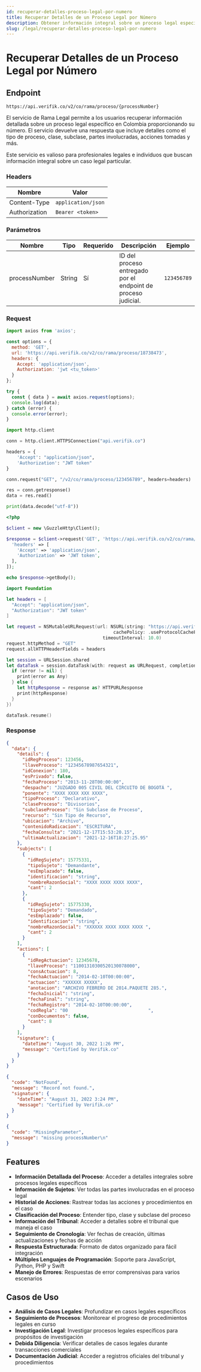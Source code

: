 ```yaml
---
id: recuperar-detalles-proceso-legal-por-numero
title: Recuperar Detalles de un Proceso Legal por Número
description: Obtener información integral sobre un proceso legal específico en Colombia usando su número de proceso
slug: /legal/recuperar-detalles-proceso-legal-por-numero
---
```



# Recuperar Detalles de un Proceso Legal por Número

## Endpoint

```
https://api.verifik.co/v2/co/rama/proceso/{processNumber}
```

El servicio de Rama Legal permite a los usuarios recuperar información detallada sobre un proceso legal específico en Colombia proporcionando su número. El servicio devuelve una respuesta que incluye detalles como el tipo de proceso, clase, subclase, partes involucradas, acciones tomadas y más.

Este servicio es valioso para profesionales legales e individuos que buscan información integral sobre un caso legal particular.

### Headers

| Nombre         | Valor              |
| -------------- | ------------------ |
| Content-Type   | `application/json` |
| Authorization | `Bearer <token>`   |

### Parámetros

| Nombre           | Tipo   | Requerido | Descripción                                    | Ejemplo      |
| ---------------- | ------ | --------- | ---------------------------------------------- | ------------ |
| processNumber    | String | Sí        | ID del proceso entregado por el endpoint de proceso judicial. | `123456789`  |

### Request

<Tabs>
  <TabItem value="javascript" label="JavaScript">

```javascript
import axios from 'axios';

const options = {
  method: 'GET',
  url: 'https://api.verifik.co/v2/co/rama/proceso/18738473',
  headers: {
    Accept: 'application/json',
    Authorization: 'jwt <tu_token>'
  }
};

try {
  const { data } = await axios.request(options);
  console.log(data);
} catch (error) {
  console.error(error);
}
```

  </TabItem>
  <TabItem value="python" label="Python">

```python
import http.client

conn = http.client.HTTPSConnection("api.verifik.co")

headers = {
    'Accept': "application/json",
    'Authorization': "JWT token"
}

conn.request("GET", "/v2/co/rama/proceso/123456789", headers=headers)

res = conn.getresponse()
data = res.read()

print(data.decode("utf-8"))
```

  </TabItem>
  <TabItem value="php" label="PHP">

```php
<?php

$client = new \GuzzleHttp\Client();

$response = $client->request('GET', 'https://api.verifik.co/v2/co/rama/proceso/123456789', [
  'headers' => [
    'Accept' => 'application/json',
    'Authorization' => 'JWT token',
  ],
]);

echo $response->getBody();
```

  </TabItem>
  <TabItem value="swift" label="Swift">

```swift
import Foundation

let headers = [
  "Accept": "application/json",
  "Authorization": "JWT token"
]

let request = NSMutableURLRequest(url: NSURL(string: "https://api.verifik.co/v2/co/rama/proceso/123456789")! as URL,
                                        cachePolicy: .useProtocolCachePolicy,
                                    timeoutInterval: 10.0)
request.httpMethod = "GET"
request.allHTTPHeaderFields = headers

let session = URLSession.shared
let dataTask = session.dataTask(with: request as URLRequest, completionHandler: { (data, response, error) -> Void in
  if (error != nil) {
    print(error as Any)
  } else {
    let httpResponse = response as? HTTPURLResponse
    print(httpResponse)
  }
})

dataTask.resume()
```

  </TabItem>
</Tabs>

### Response

<Tabs>
  <TabItem value="200" label="200">

```json
{
  "data": {
    "details": {
      "idRegProceso": 123456,
      "llaveProceso": "12345678987654321",
      "idConexion": 180,
      "esPrivado": false,
      "fechaProceso": "2013-11-28T00:00:00",
      "despacho": "JUZGADO 005 CIVIL DEL CIRCUITO DE BOGOTÁ ",
      "ponente": "XXXX XXXX XXX XXXX",
      "tipoProceso": "Declarativo",
      "claseProceso": "Divisorios",
      "subclaseProceso": "Sin Subclase de Proceso",
      "recurso": "Sin Tipo de Recurso",
      "ubicacion": "Archivo",
      "contenidoRadicacion": "ESCRITURA",
      "fechaConsulta": "2021-12-17T15:53:20.15",
      "ultimaActualizacion": "2021-12-16T18:27:25.95"
    },
    "subjects": [
      {
        "idRegSujeto": 15775331,
        "tipoSujeto": "Demandante",
        "esEmplazado": false,
        "identificacion": "string",
        "nombreRazonSocial": "XXXX XXXX XXXX XXXX",
        "cant": 2
      },
      {
        "idRegSujeto": 15775330,
        "tipoSujeto": "Demandado",
        "esEmplazado": false,
        "identificacion": "string",
        "nombreRazonSocial": "XXXXXX XXXX XXXX XXXX ",
        "cant": 2
      }
    ],
    "actions": [
      {
        "idRegActuacion": 12345678,
        "llaveProceso": "11001310300520130078000",
        "consActuacion": 8,
        "fechaActuacion": "2014-02-10T00:00:00",
        "actuacion": "XXXXXX XXXXX",
        "anotacion": "ARCHIVO FEBRERO DE 2014.PAQUETE 285.",
        "fechaInicial": "string",
        "fechaFinal": "string",
        "fechaRegistro": "2014-02-10T00:00:00",
        "codRegla": "00                              ",
        "conDocumentos": false,
        "cant": 8
      }
    ],
    "signature": {
      "dateTime": "August 30, 2022 1:26 PM",
      "message": "Certified by Verifik.co"
    }
  }
}
```

  </TabItem>
  <TabItem value="404" label="404">

```json
{
  "code": "NotFound",
  "message": "Record not found.",
  "signature": {
    "dateTime": "August 31, 2022 3:24 PM",
    "message": "Certified by Verifik.co"
  }
}
```

  </TabItem>
  <TabItem value="409" label="409">

```json
{
  "code": "MissingParameter",
  "message": "missing processNumber\n"
}
```

  </TabItem>
</Tabs>

## Features

-   **Información Detallada del Proceso**: Acceder a detalles integrales sobre procesos legales específicos
-   **Información de Sujetos**: Ver todas las partes involucradas en el proceso legal
-   **Historial de Acciones**: Rastrear todas las acciones y procedimientos en el caso
-   **Clasificación del Proceso**: Entender tipo, clase y subclase del proceso
-   **Información del Tribunal**: Acceder a detalles sobre el tribunal que maneja el caso
-   **Seguimiento de Cronología**: Ver fechas de creación, últimas actualizaciones y fechas de acción
-   **Respuesta Estructurada**: Formato de datos organizado para fácil integración
-   **Múltiples Lenguajes de Programación**: Soporte para JavaScript, Python, PHP y Swift
-   **Manejo de Errores**: Respuestas de error comprensivas para varios escenarios

## Casos de Uso

- **Análisis de Casos Legales**: Profundizar en casos legales específicos
- **Seguimiento de Procesos**: Monitorear el progreso de procedimientos legales en curso
- **Investigación Legal**: Investigar procesos legales específicos para propósitos de investigación
- **Debida Diligencia**: Verificar detalles de casos legales durante transacciones comerciales
- **Documentación Judicial**: Acceder a registros oficiales del tribunal y procedimientos
